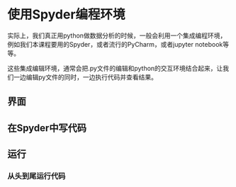 # 使用Spyder编程环境

实际上，我们真正用python做数据分析的时候，一般会利用一个集成编程环境，例如我们本课程要用的Spyder，或者流行的PyCharm，或者jupyter notebook等等。

这些集成编辑环境，通常会把.py文件的编辑和python的交互环境结合起来，让我们一边编辑py文件的同时，一边执行代码并查看结果。

## 界面

## 在Spyder中写代码

## 运行

### 从头到尾运行代码